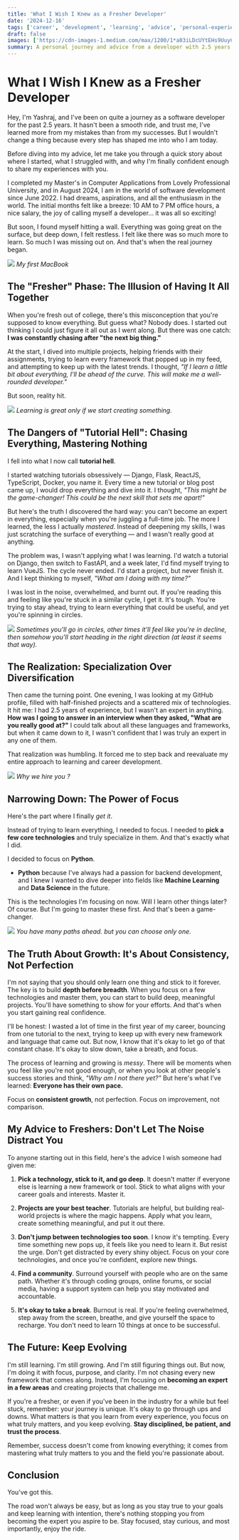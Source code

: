 ```yaml
---
title: 'What I Wish I Knew as a Fresher Developer'
date: '2024-12-16'
tags: ['career', 'development', 'learning', 'advice', 'personal-experience']
draft: false
images: ['https://cdn-images-1.medium.com/max/1200/1*a03iLDcUYtEHs9UuyC54lA.jpeg']
summary: A personal journey and advice from a developer with 2.5 years of experience, sharing insights about avoiding tutorial hell, focusing on specialization, and building a sustainable learning path in software development.
---
```


# What I Wish I Knew as a Fresher Developer

Hey, I'm Yashraj, and I've been on quite a journey as a software developer for the past 2.5 years. It hasn't been a smooth ride, and trust me, I've learned more from my mistakes than from my successes. But I wouldn't change a thing because every step has shaped me into who I am today.

Before diving into my advice, let me take you through a quick story about where I started, what I struggled with, and why I'm finally confident enough to share my experiences with you.

I completed my Master's in Computer Applications from Lovely Professional University, and in August 2024, I am in the world of software development since June 2022. I had dreams, aspirations, and all the enthusiasm in the world. The initial months felt like a breeze: 10 AM to 7 PM office hours, a nice salary, the joy of calling myself a developer… it was all so exciting!

But soon, I found myself hitting a wall. Everything was going great on the surface, but deep down, I felt restless. I felt like there was so much more to learn. So much I was missing out on. And that's when the real journey began.

![](https://cdn-images-1.medium.com/max/1200/1*a03iLDcUYtEHs9UuyC54lA.jpeg)
_My first MacBook_

## The "Fresher" Phase: The Illusion of Having It All Together

When you're fresh out of college, there's this misconception that you're supposed to know everything. But guess what? Nobody does. I started out thinking I could just figure it all out as I went along. But there was one catch: **I was constantly chasing after "the next big thing."**

At the start, I dived into multiple projects, helping friends with their assignments, trying to learn every framework that popped up in my feed, and attempting to keep up with the latest trends. I thought, _"If I learn a little bit about everything, I'll be ahead of the curve. This will make me a well-rounded developer."_

But soon, reality hit.

![](https://cdn-images-1.medium.com/max/800/1*4eD30zU54KsVhbtqn3jaLw.png)
_Learning is great only if we start creating something._

## The Dangers of "Tutorial Hell": Chasing Everything, Mastering Nothing

I fell into what I now call **tutorial hell**.

I started watching tutorials obsessively — Django, Flask, ReactJS, TypeScript, Docker, you name it. Every time a new tutorial or blog post came up, I would drop everything and dive into it. I thought, _"This might be the game-changer! This could be the next skill that sets me apart!"_

But here's the truth I discovered the hard way: you can't become an expert in everything, especially when you're juggling a full-time job. The more I learned, the less I actually _mastered_. Instead of deepening my skills, I was just scratching the surface of everything — and I wasn't really good at anything.

The problem was, I wasn't applying what I was learning. I'd watch a tutorial on Django, then switch to FastAPI, and a week later, I'd find myself trying to learn VueJS. The cycle never ended. I'd start a project, but never finish it. And I kept thinking to myself, _"What am I doing with my time?"_

I was lost in the noise, overwhelmed, and burnt out. If you're reading this and feeling like you're stuck in a similar cycle, I get it. It's tough. You're trying to stay ahead, trying to learn everything that could be useful, and yet you're spinning in circles.

![](https://cdn-images-1.medium.com/max/800/1*6aB_1VTwkDnyLCHh-HxEyg.png)
_Sometimes you'll go in circles, other times it'll feel like you're in decline, then somehow you'll start heading in the right direction (at least it seems that way)._

## The Realization: Specialization Over Diversification

Then came the turning point. One evening, I was looking at my GitHub profile, filled with half-finished projects and a scattered mix of technologies. It hit me: I had 2.5 years of experience, but I wasn't an expert in anything. **How was I going to answer in an interview when they asked, "What are you really good at?"** I could talk about all these languages and frameworks, but when it came down to it, I wasn't confident that I was truly an expert in any one of them.

That realization was humbling. It forced me to step back and reevaluate my entire approach to learning and career development.

![](https://cdn-images-1.medium.com/max/800/1*C4gBm7LWIUEnA-Sr5dLBpQ.jpeg)
_Why we hire you ?_

## Narrowing Down: The Power of Focus

Here's the part where I finally _get it_.

Instead of trying to learn everything, I needed to focus. I needed to **pick a few core technologies** and truly specialize in them. And that's exactly what I did.

I decided to focus on **Python**.

- **Python** because I've always had a passion for backend development, and I knew I wanted to dive deeper into fields like **Machine Learning** and **Data Science** in the future.

This is the technologies I'm focusing on now. Will I learn other things later? Of course. But I'm going to master these first. And that's been a game-changer.

![](https://cdn-images-1.medium.com/max/800/1*SLSxPLfqjPXt4QxI1LdUMA.png)
_You have many paths ahead. but you can choose only one._

## The Truth About Growth: It's About Consistency, Not Perfection

I'm not saying that you should only learn one thing and stick to it forever. The key is to build **depth before breadth**. When you focus on a few technologies and master them, you can start to build deep, meaningful projects. You'll have something to show for your efforts. And that's when you start gaining real confidence.

I'll be honest: I wasted a lot of time in the first year of my career, bouncing from one tutorial to the next, trying to keep up with every new framework and language that came out. But now, I know that it's okay to let go of that constant chase. It's okay to slow down, take a breath, and focus.

The process of learning and growing is _messy_. There will be moments when you feel like you're not good enough, or when you look at other people's success stories and think, _"Why am I not there yet?"_ But here's what I've learned: **Everyone has their own pace.**

Focus on **consistent growth**, not perfection. Focus on improvement, not comparison.

## My Advice to Freshers: Don't Let The Noise Distract You

To anyone starting out in this field, here's the advice I wish someone had given me:

1. **Pick a technology, stick to it, and go deep**. It doesn't matter if everyone else is learning a new framework or tool. Stick to what aligns with your career goals and interests. Master it.

2. **Projects are your best teacher**. Tutorials are helpful, but building real-world projects is where the magic happens. Apply what you learn, create something meaningful, and put it out there.

3. **Don't jump between technologies too soon**. I know it's tempting. Every time something new pops up, it feels like you need to learn it. But resist the urge. Don't get distracted by every shiny object. Focus on your core technologies, and once you're confident, explore new things.

4. **Find a community**. Surround yourself with people who are on the same path. Whether it's through coding groups, online forums, or social media, having a support system can help you stay motivated and accountable.

5. **It's okay to take a break**. Burnout is real. If you're feeling overwhelmed, step away from the screen, breathe, and give yourself the space to recharge. You don't need to learn 10 things at once to be successful.

## The Future: Keep Evolving

I'm still learning. I'm still growing. And I'm still figuring things out. But now, I'm doing it with focus, purpose, and clarity. I'm not chasing every new framework that comes along. Instead, I'm focusing on **becoming an expert in a few areas** and creating projects that challenge me.

If you're a fresher, or even if you've been in the industry for a while but feel stuck, remember: your journey is unique. It's okay to go through ups and downs. What matters is that you learn from every experience, you focus on what truly matters, and you keep evolving. **Stay disciplined, be patient, and trust the process**.

Remember, success doesn't come from knowing everything; it comes from mastering what truly matters to you and the field you're passionate about.

## Conclusion

You've got this.

The road won't always be easy, but as long as you stay true to your goals and keep learning with intention, there's nothing stopping you from becoming the expert you aspire to be. Stay focused, stay curious, and most importantly, enjoy the ride.
